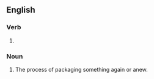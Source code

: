 ==English==

===Verb===
{{head|en|verb form}}

# {{present participle of|en|repackage|nocat=1}}

===Noun===
{{en-noun}}

# The process of packaging something again or anew.